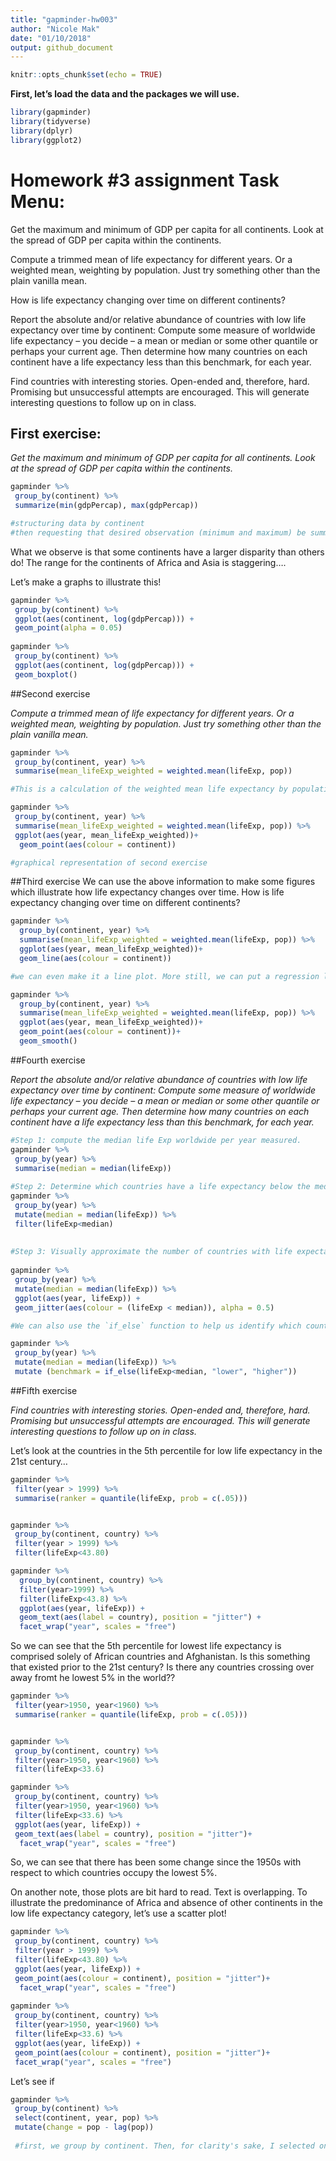 ```yaml
---
title: "gapminder-hw003"
author: "Nicole Mak"
date: "01/10/2018"
output: github_document
---
```


```r
knitr::opts_chunk$set(echo = TRUE)
```

**First, let’s load the data and the packages we will use.**

```r
library(gapminder)
library(tidyverse)
library(dplyr)
library(ggplot2)
```



# Homework \#3 assignment **Task Menu**:

Get the maximum and minimum of GDP per capita for all continents. Look
at the spread of GDP per capita within the continents.

Compute a trimmed mean of life expectancy for different years. Or a
weighted mean, weighting by population. Just try something other than
the plain vanilla mean.

How is life expectancy changing over time on different continents?

Report the absolute and/or relative abundance of countries with low life
expectancy over time by continent: Compute some measure of worldwide
life expectancy – you decide – a mean or median or some other quantile
or perhaps your current age. Then determine how many countries on each
continent have a life expectancy less than this benchmark, for each
year.

Find countries with interesting stories. Open-ended and, therefore,
hard. Promising but unsuccessful attempts are encouraged. This will
generate interesting questions to follow up on in class.

## First exercise:

*Get the maximum and minimum of GDP per capita for all continents. Look
at the spread of GDP per capita within the continents.*

```r
gapminder %>% 
 group_by(continent) %>% 
 summarize(min(gdpPercap), max(gdpPercap))

#structuring data by continent
#then requesting that desired observation (minimum and maximum) be summarized in a table, by continent
```

What we observe is that some continents have a larger disparity than
others do! The range for the continents of Africa and Asia is
staggering….

Let’s make a graphs to illustrate this!
```r
gapminder %>% 
 group_by(continent) %>%
 ggplot(aes(continent, log(gdpPercap))) +
 geom_point(alpha = 0.05)
 
gapminder %>% 
 group_by(continent) %>%
 ggplot(aes(continent, log(gdpPercap))) +
 geom_boxplot()
```

##Second exercise

*Compute a trimmed mean of life expectancy for different years. Or a weighted mean, weighting by population. Just try something other than the plain vanilla mean.*

```r
gapminder %>% 
 group_by(continent, year) %>% 
 summarise(mean_lifeExp_weighted = weighted.mean(lifeExp, pop))

#This is a calculation of the weighted mean life expectancy by population for each continent. The means are separated by year so we can observe trends of change in lifeExp over time.
```

```r
gapminder %>% 
 group_by(continent, year) %>%
 summarise(mean_lifeExp_weighted = weighted.mean(lifeExp, pop)) %>% 
 ggplot(aes(year, mean_lifeExp_weighted))+
  geom_point(aes(colour = continent))

#graphical representation of second exercise
```


##Third exercise
We can use the above information to make some figures which illustrate how life expectancy changes over time.
How is life expectancy changing over time on different continents?



```r
gapminder %>%
  group_by(continent, year) %>% 
  summarise(mean_lifeExp_weighted = weighted.mean(lifeExp, pop)) %>% 
  ggplot(aes(year, mean_lifeExp_weighted))+
  geom_line(aes(colour = continent))

#we can even make it a line plot. More still, we can put a regression line to trend overall trend in weighted lifeExp across all continents.

gapminder %>%
  group_by(continent, year) %>% 
  summarise(mean_lifeExp_weighted = weighted.mean(lifeExp, pop)) %>% 
  ggplot(aes(year, mean_lifeExp_weighted))+
  geom_point(aes(colour = continent))+
  geom_smooth()

```

##Fourth exercise

*Report the absolute and/or relative abundance of countries with low life expectancy over time by continent: Compute some measure of worldwide life expectancy – you decide – a mean or median or some other quantile or perhaps your current age. Then determine how many countries on each continent have a life expectancy less than this benchmark, for each year.*

```r
#Step 1: compute the median life Exp worldwide per year measured.
gapminder %>%
 group_by(year) %>% 
 summarise(median = median(lifeExp))
 
#Step 2: Determine which countries have a life expectancy below the median.
gapminder %>%
 group_by(year) %>% 
 mutate(median = median(lifeExp)) %>% 
 filter(lifeExp<median)
 
 
#Step 3: Visually approximate the number of countries with life expectancy below the median. Use aesthetics to set parameters which demonstrate countries not meeting or exceeding the benchmark.
 
gapminder %>%
 group_by(year) %>% 
 mutate(median = median(lifeExp)) %>%
 ggplot(aes(year, lifeExp)) +
 geom_jitter(aes(colour = (lifeExp < median)), alpha = 0.5)
```
```r
#We can also use the `if_else` function to help us identify which countries are less than the benchmark median for each year. Let's identify those countries with low life expectancy with the word "lower".

gapminder %>%
 group_by(year) %>% 
 mutate(median = median(lifeExp)) %>%
 mutate (benchmark = if_else(lifeExp<median, "lower", "higher"))
```

##Fifth exercise

*Find countries with interesting stories. Open-ended and, therefore,
hard. Promising but unsuccessful attempts are encouraged. This will
generate interesting questions to follow up on in class.*

Let's look at the countries in the 5th percentile for low life expectancy in the 21st century...

```r

gapminder %>% 
 filter(year > 1999) %>% 
 summarise(ranker = quantile(lifeExp, prob = c(.05)))


gapminder %>% 
 group_by(continent, country) %>% 
 filter(year > 1999) %>% 
 filter(lifeExp<43.80)
```

```r
gapminder %>% 
  group_by(continent, country) %>% 
  filter(year>1999) %>% 
  filter(lifeExp<43.8) %>% 
  ggplot(aes(year, lifeExp)) +
  geom_text(aes(label = country), position = "jitter") +
  facet_wrap("year", scales = "free")
```

So we can see that the 5th percentile for lowest life expectancy is comprised solely of African countries and Afghanistan.
Is this something that existed prior to the 21st century? Is there any countries crossing over away fromt he lowest 5% in the world??

```r
gapminder %>% 
 filter(year>1950, year<1960) %>% 
 summarise(ranker = quantile(lifeExp, prob = c(.05)))


gapminder %>% 
 group_by(continent, country) %>% 
 filter(year>1950, year<1960) %>% 
 filter(lifeExp<33.6)
```

```r

gapminder %>% 
 group_by(continent, country) %>% 
 filter(year>1950, year<1960) %>% 
 filter(lifeExp<33.6) %>% 
 ggplot(aes(year, lifeExp)) + 
 geom_text(aes(label = country), position = "jitter")+
  facet_wrap("year", scales = "free")
```


So, we can see that there has been some change since the 1950s with respect to which countries occupy the lowest 5%.

On another note, those plots are bit hard to read. Text is overlapping. To illustrate the predominance of Africa and absence of other continents in the low life expectancy category, let's use a scatter plot!

```r
gapminder %>% 
 group_by(continent, country) %>% 
 filter(year > 1999) %>% 
 filter(lifeExp<43.80) %>% 
 ggplot(aes(year, lifeExp)) + 
 geom_point(aes(colour = continent), position = "jitter")+
  facet_wrap("year", scales = "free")
 
gapminder %>% 
 group_by(continent, country) %>% 
 filter(year>1950, year<1960) %>% 
 filter(lifeExp<33.6) %>% 
 ggplot(aes(year, lifeExp)) + 
 geom_point(aes(colour = continent), position = "jitter")+
 facet_wrap("year", scales = "free")

```

Let's see if 

```r
gapminder %>% 
 group_by(continent) %>% 
 select(continent, year, pop) %>% 
 mutate(change = pop - lag(pop))
 
 #first, we group by continent. Then, for clarity's sake, I selected only for the variables of interest. Then we add a column to the data which calculates the change in population every 5 years for each continent.
```